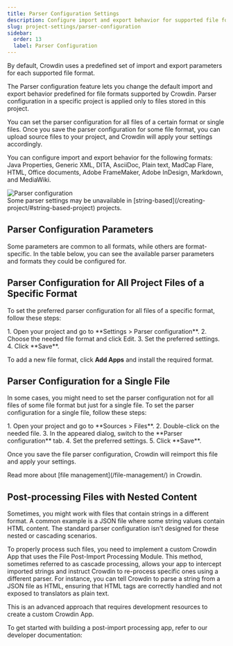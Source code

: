 ```yaml
---
title: Parser Configuration Settings
description: Configure import and export behavior for supported file formats
slug: project-settings/parser-configuration
sidebar:
  order: 13
  label: Parser Configuration
---
```



By default, Crowdin uses a predefined set of import and export parameters for each supported file format.

The Parser configuration feature lets you change the default import and export behavior predefined for file formats supported by Crowdin. Parser configuration in a specific project is applied only to files stored in this project.

You can set the parser configuration for all files of a certain format or single files. Once you save the parser configuration for some file format, you can upload source files to your project, and Crowdin will apply your settings accordingly.

You can configure import and export behavior for the following formats: Java Properties, Generic XML, DITA, AsciiDoc, Plain text, MadCap Flare, HTML, Office documents, Adobe FrameMaker, Adobe InDesign, Markdown, and MediaWiki.

<Image src={parsersConfiguration} alt="Parser configuration" />

<Aside type="caution">
  Some parser settings may be unavailable in [string-based](/creating-project/#string-based-project) projects.
</Aside>

## Parser Configuration Parameters

Some parameters are common to all formats, while others are format-specific. In the table below, you can see the available parser parameters and formats they could be configured for.

<Include file="parser-configuration-parameters.mdx" />

## Parser Configuration for All Project Files of a Specific Format

To set the preferred parser configuration for all files of a specific format, follow these steps:

<Steps>
  1. Open your project and go to **Settings > Parser configuration**.
  2. Choose the needed file format and click Edit.
  3. Set the preferred settings.
  4. Click **Save**.
</Steps>

To add a new file format, click **Add Apps** and install the required format.

## Parser Configuration for a Single File

In some cases, you might need to set the parser configuration not for all files of some file format but just for a single file. To set the parser configuration for a single file, follow these steps:

<Steps>
  1. Open your project and go to **Sources > Files**.
  2. Double-click on the needed file.
  3. In the appeared dialog, switch to the **Parser configuration** tab.
  4. Set the preferred settings.
  5. Click **Save**.
</Steps>

Once you save the file parser configuration, Crowdin will reimport this file and apply your settings.

<ReadMore>
  Read more about [file management](/file-management/) in Crowdin.
</ReadMore>

## Post-processing Files with Nested Content

Sometimes, you might work with files that contain strings in a different format. A common example is a JSON file where some string values contain HTML content. The standard parser configuration isn't designed for these nested or cascading scenarios.

To properly process such files, you need to implement a custom Crowdin App that uses the File Post-Import Processing Module. This method, sometimes referred to as cascade processing, allows your app to intercept imported strings and instruct Crowdin to re-process specific ones using a different parser. For instance, you can tell Crowdin to parse a string from a JSON file as HTML, ensuring that HTML tags are correctly handled and not exposed to translators as plain text.

<Aside>
  This is an advanced approach that requires development resources to create a custom Crowdin App.
</Aside>

To get started with building a post-import processing app, refer to our developer documentation:

<CardGrid>
  <LinkCard
    title="Crowdin Apps Quick Start"
    description="A comprehensive guide to help you set up your development environment and build your first Crowdin app."
    href="/developer/crowdin-apps-quick-start/"
  />
  <LinkCard
    title="File Post-Import Processing Module"
    description="Technical documentation on how to intercept and modify strings after the initial file import, ideal for handling nested content."
    href="/developer/crowdin-apps-module-file-post-import-processing/"
  />
</CardGrid>

